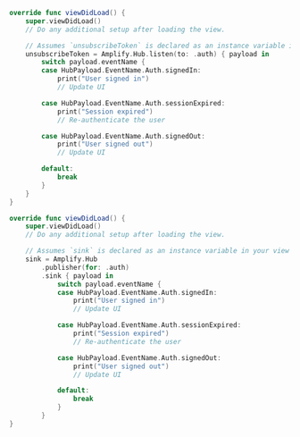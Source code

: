 <BlockSwitcher>

<CodeBlock name="Listener (iOS 11+)">

```swift
override func viewDidLoad() {
    super.viewDidLoad()
    // Do any additional setup after loading the view.

    // Assumes `unsubscribeToken` is declared as an instance variable in your view
    unsubscribeToken = Amplify.Hub.listen(to: .auth) { payload in
        switch payload.eventName {
        case HubPayload.EventName.Auth.signedIn:
            print("User signed in")
            // Update UI

        case HubPayload.EventName.Auth.sessionExpired:
            print("Session expired")
            // Re-authenticate the user

        case HubPayload.EventName.Auth.signedOut:
            print("User signed out")
            // Update UI

        default:
            break
        }
    }
}
```

</CodeBlock>

<CodeBlock name="Combine (iOS 13+)">

```swift
override func viewDidLoad() {
    super.viewDidLoad()
    // Do any additional setup after loading the view.

    // Assumes `sink` is declared as an instance variable in your view controller
    sink = Amplify.Hub
        .publisher(for: .auth)
        .sink { payload in
            switch payload.eventName {
            case HubPayload.EventName.Auth.signedIn:
                print("User signed in")
                // Update UI

            case HubPayload.EventName.Auth.sessionExpired:
                print("Session expired")
                // Re-authenticate the user

            case HubPayload.EventName.Auth.signedOut:
                print("User signed out")
                // Update UI

            default:
                break
            }
        }
}
```

</CodeBlock>

</BlockSwitcher>
